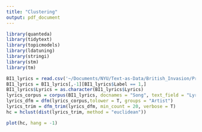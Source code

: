 ```yaml
---
title: "Clustering"
output: pdf_document
---
```


```r
library(quanteda)
library(tidytext)
library(topicmodels)
library(ldatuning)
library(stringi)
library(stm)
library(tm)
```

```r
BI1_lyrics = read.csv('~/Documents/NYU/Text-as-Data/British_Invasion/Preprocessing/BI_Final.csv')
BI1_lyrics = BI1_lyrics[,-1][BI1_lyrics$Label == 1,]
BI1_lyrics$Lyrics = as.character(BI1_lyrics$Lyrics)
lyrics_corpus = corpus(BI1_lyrics, docnames = "Song", text_field = "Lyrics")
lyrics_dfm = dfm(lyrics_corpus,tolower = T, groups = "Artist")
lyrics_trim = dfm_trim(lyrics_dfm, min_count = 20, verbose = T)
hc = hclust(dist(lyrics_trim, method = "euclidean"))
```

```r
plot(hc, hang = -1)
```

